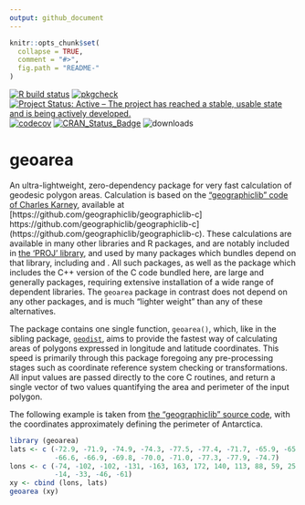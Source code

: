 ```yaml
---
output: github_document
---
```


<!-- README.md is generated from README.Rmd. Please edit that file -->

```r
knitr::opts_chunk$set(
  collapse = TRUE,
  comment = "#>",
  fig.path = "README-"
)
```

[![R build
status](https://github.com/hypertidy/geoarea/workflows/R-CMD-check/badge.svg)](https://github.com/hypertidy/geoarea/actions?query=workflow%3AR-CMD-check)
[![pkgcheck](https://github.com/hypertidy/geoarea/workflows/pkgcheck/badge.svg)](https://github.com/hypertidy/geoarea/actions?query=workflow%3Apkgcheck)
[![Project Status: Active – The project has reached a stable, usable state and is being actively developed.](http://www.repostatus.org/badges/latest/active.svg)](http://www.repostatus.org/#active)
[![codecov](https://codecov.io/gh/hypertidy/geoarea/branch/master/graph/badge.svg)](https://codecov.io/gh/hypertidy/geoarea)
[![CRAN_Status_Badge](http://www.r-pkg.org/badges/version/geoarea)](http://cran.r-project.org/web/packages/geoarea) 
![downloads](http://cranlogs.r-pkg.org/badges/grand-total/geoarea)

# geoarea

An ultra-lightweight, zero-dependency package for very fast calculation of
geodesic polygon areas. Calculation is based on the ["geographiclib" code of
Charles Karney](https://doi.org/10.1007/s00190-012-0578-z), available at
[https://github.com/geographiclib/geographiclib-c]
https://github.com/geographiclib/geographiclib-c](https://github.com/geographiclib/geographiclib-c).
These calculations are available in many other libraries and R packages, and
are notably included in [the 'PROJ' library](https://proj.org/), and used by many packages which
bundles depend on that library, including \pkg{libproj} and \pkg{sf}. All such
packages, as well as the \pkg{geosphere} package which includes the C++ version
of the C code bundled here, are large and generally packages, requiring
extensive installation of a wide range of dependent libraries. The `geoarea`
package in contrast does not depend on any other packages, and is
much "lighter weight" than any of these alternatives. 

The package contains one single function, `geoarea()`, which, like in the
sibling package, [`geodist`](https://github.com/hypertidy/geodist), aims to
provide the fastest way of calculating areas of polygons expressed in longitude
and latitude coordinates. This speed is primarily through this package
foregoing any pre-processing stages such as coordinate reference system
checking or transformations. All input values are passed directly to the core C
routines, and return a single vector of two values quantifying the area and
perimeter of the input polygon.

The following example is taken from [the "geographiclib" source
code](https://github.com/geographiclib/geographiclib-c/blob/d908229507db95664aa4c735c6f5c79f94b0ecfc/src/geodesic.h#L789-L795),
with the coordinates approximately defining the perimeter of Antarctica.

```r
library (geoarea)
lats <- c (-72.9, -71.9, -74.9, -74.3, -77.5, -77.4, -71.7, -65.9, -65.7,
           -66.6, -66.9, -69.8, -70.0, -71.0, -77.3, -77.9, -74.7)
lons <- c (-74, -102, -102, -131, -163, 163, 172, 140, 113, 88, 59, 25, -4,
           -14, -33, -46, -61)
xy <- cbind (lons, lats)
geoarea (xy)
```
